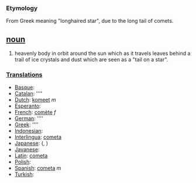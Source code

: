 === Etymology ===
From Greek meaning "longhaired star", due to the long tail of comets.

== [[noun]] ==
#heavenly body in orbit around the sun which as it travels leaves behind a trail of ice crystals and dust which are seen as a "tail on a star".

===[[Translation]]s===
*[[Basque]]: [[]]
*[[Catalan]]: [[]] ''''
*[[Dutch]]: [[komeet]] ''m''
*[[Esperanto]]: [[]]
*[[French]]: [[comète]] ''f''
*[[German]]: [[]] ''''
*[[Greek]]: [[]] ''''
*[[Indonesian]]: [[]]
*[[Interlingua]]: [[cometa]]
*[[Japanese]]: [[]] (, )
*[[Javanese]]: [[]]
*[[Latin]]: [[cometa]]
*[[Polish]]: [[]]
*[[Spanish]]: [[cometa]] ''m''
*[[Turkish]]: [[]]